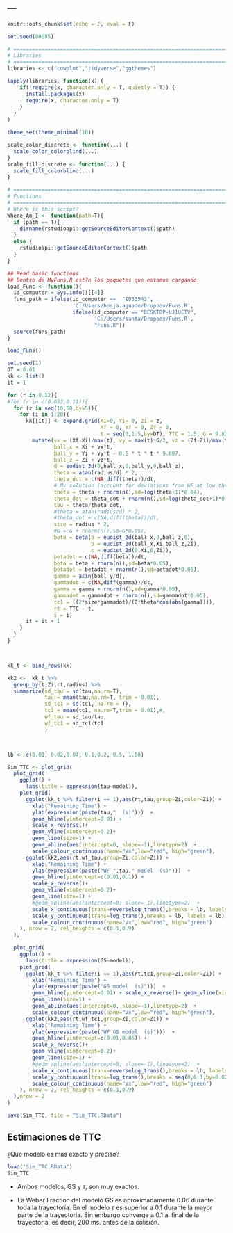 ---
---
```r
knitr::opts_chunk$set(echo = F, eval = F)
```

```r
set.seed(80085)

# =============================================================================
# Libraries
# =============================================================================
libraries <- c("cowplot","tidyverse","ggthemes")

lapply(libraries, function(x) {
    if(!require(x, character.only = T, quietly = T)) {
      install.packages(x)
      require(x, character.only = T)
    }
  }
)

theme_set(theme_minimal(10))

scale_color_discrete <- function(...) {
  scale_color_colorblind(...)
}
scale_fill_discrete <- function(...) {
  scale_fill_colorblind(...)
}

# =============================================================================
# Functions
# =============================================================================
# Where is this script?
Where_Am_I <- function(path=T){
  if (path == T){
    dirname(rstudioapi::getSourceEditorContext()$path)
  }
  else {
    rstudioapi::getSourceEditorContext()$path
  }
}

## Read basic functions
## Dentro de MyFuns.R est?n los paquetes que estamos cargando.
load_Funs <- function(){
  id_computer = Sys.info()[[4]]
  funs_path = ifelse(id_computer ==  "ID53543",
                     'C:/Users/borja.aguado/Dropbox/Funs.R',
                     ifelse(id_computer == "DESKTOP-UJ1UCTV",
                            'C:/Users/santa/Dropbox/Funs.R',
                            "Funs.R"))
  source(funs_path)
}

load_Funs()
```

```r
set.seed(1)
DT = 0.01
kk <- list()
it = 1

for (r in 0.12){
#for (r in c(0.033,0.11)){
  for (z in seq(10,50,by=5)){
    for (i in 1:20){
      kk[[it]] <- expand.grid(Xi=0, Yi= 0, Zi = z,
                              Xf = 0, Yf = 0, Zf = 0,
                              t = seq(0,1.5,by=DT), TTC = 1.5, G = 9.807, dt = DT, radius = r) %>%
        mutate(vx = (Xf-Xi)/max(t), vy = max(t)*G/2, vz = (Zf-Zi)/max(t),
               ball_x = Xi + vx*t,
               ball_y = Yi + vy*t - 0.5 * t * t * 9.807,
               ball_z = Zi + vz*t,
               d = eudist_3d(0,ball_x,0,ball_y,0,ball_z),
               theta = atan(radius/d) * 2,
               theta_dot = c(NA,diff(theta))/dt,
               # My solution (account for deviations from WF at low thetas)
               theta = theta + rnorm(n(),sd=log(theta+1)*0.04),
               theta_dot = theta_dot + rnorm(n(),sd=log(theta_dot+1)*0.1),
               tau = theta/theta_dot,
               #theta = atan(radius/d) * 2,
               #theta_dot = c(NA,diff(theta))/dt,
               size = radius * 2,
               #G = G + rnorm(n(),sd=G*0.05),
               beta = beta(a = eudist_2d(ball_x,0,ball_z,0),
                           b = eudist_2d(ball_x,Xi,ball_z,Zi),
                           c = eudist_2d(0,Xi,0,Zi)),
               betadot = c(NA,diff(beta))/dt,
               beta = beta + rnorm(n(),sd=beta*0.05),
               betadot = betadot + rnorm(n(),sd=betadot*0.05),
               gamma = asin(ball_y/d),
               gammadot = c(NA,diff(gamma))/dt,
               gamma = gamma + rnorm(n(),sd=gamma*0.05),
               gammadot = gammadot + rnorm(n(),sd=gammadot*0.05),
               tc1 = ((2*size*gammadot)/(G*theta*cos(abs(gamma)))),
               rt = TTC - t,
               i = i)
      it = it + 1
    }
  }
}



kk_t <- bind_rows(kk)

kk2 <-  kk_t %>%
  group_by(t,Zi,rt,radius) %>%
  summarize(sd_tau = sd(tau,na.rm=T),
            tau = mean(tau,na.rm=T, trim = 0.01),
            sd_tc1 = sd(tc1, na.rm = T),
            tc1 = mean(tc1, na.rm=T,trim = 0.01),#,
            wf_tau = sd_tau/tau,
            wf_tc1 = sd_tc1/tc1
            )



lb <- c(0.01, 0.02,0.04, 0.1,0.2, 0.5, 1.50)

Sim_TTC <- plot_grid(
  plot_grid(
    ggplot() +
      labs(title = expression(tau~model)),
    plot_grid(
      ggplot(kk_t %>% filter(i == 1),aes(rt,tau,group=Zi,color=Zi)) +
        xlab("Remaining Time") +
        ylab(expression(paste(tau,"  (s)")))  +
        geom_hline(yintercept=0.01) +
        scale_x_reverse()+
        geom_vline(xintercept=0.2)+
        geom_line(size=1) +
        geom_abline(aes(intercept=0, slope=-1),linetype=2)  +
        scale_colour_continuous(name="Vx",low="red", high="green"),
      ggplot(kk2,aes(rt,wf_tau,group=Zi,color=Zi)) +
        xlab("Remaining Time") +
        ylab(expression(paste("WF ",tau," model  (s)")))  +
        geom_hline(yintercept=c(0.01,0.1)) +
        scale_x_reverse()+
        geom_vline(xintercept=0.2)+
        geom_line(size=1) +
        #geom_abline(aes(intercept=0, slope=-1),linetype=2)  +
        scale_x_continuous(trans=reverselog_trans(),breaks = lb, labels = lb) +
        scale_y_continuous(trans=log_trans(),breaks = lb, labels = lb) +
        scale_colour_continuous(name="Vx",low="red", high="green")
    ), nrow = 2, rel_heights = c(0.1,0.9)
  ),

  plot_grid(
    ggplot() +
      labs(title = expression(GS~model)),
    plot_grid(
      ggplot(kk_t %>% filter(i == 1),aes(rt,tc1,group=Zi,color=Zi)) +
        xlab("Remaining Time") +
        ylab(expression(paste("GS model  (s)")))  +
        geom_hline(yintercept=0.01) + scale_x_reverse()+ geom_vline(xintercept=0.2)+
        geom_line(size=1) +
        geom_abline(aes(intercept=0, slope=-1),linetype=2)  +
        scale_colour_continuous(name="Vx",low="red", high="green"),
      ggplot(kk2,aes(rt,wf_tc1,group=Zi,color=Zi)) +
        xlab("Remaining Time") +
        ylab(expression(paste("WF GS model  (s)")))  +
        geom_hline(yintercept=c(0.01,0.06)) +
        scale_x_reverse()+
        geom_vline(xintercept=0.2)+
        geom_line(size=1) +
        #geom_abline(aes(intercept=0, slope=-1),linetype=2)  +
        scale_x_continuous(trans=reverselog_trans(),breaks = lb, labels = lb) +
        scale_y_continuous(trans=log_trans(),breaks = seq(0,0.1,by=0.02), labels = seq(0,0.1,by=0.02)) +
        scale_colour_continuous(name="Vx",low="red", high="green")
    ), nrow = 2, rel_heights = c(0.1,0.9)
  ),nrow = 2
)

save(Sim_TTC, file = "Sim_TTC.RData")
```

## Estimaciones de TTC

¿Qué modelo es más exacto y preciso?

```r
load("Sim_TTC.RData")
Sim_TTC
```

  - Ambos modelos, GS y $\tau$, son muy exactos.
  
  - La Weber Fraction del modelo GS es aproximadamente 0.06 durante toda la trayectoria. En el modelo $\tau$ es superior a 0.1 durante la mayor parte de la trayectoria. Sin embargo converge a 0.1 al final de la trayectoria, es decir, 200 ms. antes de la colisión. 
  
 
